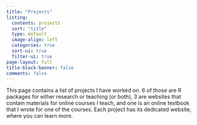 ```yaml
---
title: "Projects"
listing:
  contents: projects
  sort: "title"
  type: default
  image-align: left
  categories: true
  sort-ui: true
  filter-ui: true
page-layout: full
title-block-banner: false
comments: false
---
```


This page contains a list of projects I have worked on. 6 of those are R packages for either research or teaching (or both), 3 are websites that contain materials for online courses I teach, and one is an online textbook that I wrote for one of the courses. Each project has its dedicated website, where you can learn more.

